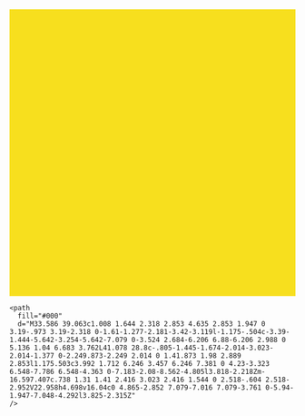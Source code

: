 <svg viewBox="0 0 50 50" fill="none">
  <mask
    id="mask0_65_1635"
    width="50"
    height="50"
    x="0"
    y="0"
    maskUnits="userSpaceOnUse"
    style={{maskType:'luminance'}}
  >
    <path fill="#fff" d="M50 0H0v50h50V0Z" />
  </mask>

  <g mask="url(#mask0_65_1635)">
    <path fill="#F7DF1E" d="M50 0H0v50h50V0Z" />

    <path
      fill="#000"
      d="M33.586 39.063c1.008 1.644 2.318 2.853 4.635 2.853 1.947 0 3.19-.973 3.19-2.318 0-1.61-1.277-2.181-3.42-3.119l-1.175-.504c-3.39-1.444-5.642-3.254-5.642-7.079 0-3.524 2.684-6.206 6.88-6.206 2.988 0 5.136 1.04 6.683 3.762L41.078 28.8c-.805-1.445-1.674-2.014-3.023-2.014-1.377 0-2.249.873-2.249 2.014 0 1.41.873 1.98 2.889 2.853l1.175.503c3.992 1.712 6.246 3.457 6.246 7.381 0 4.23-3.323 6.548-7.786 6.548-4.363 0-7.183-2.08-8.562-4.805l3.818-2.218Zm-16.597.407c.738 1.31 1.41 2.416 3.023 2.416 1.544 0 2.518-.604 2.518-2.952V22.958h4.698v16.04c0 4.865-2.852 7.079-7.016 7.079-3.761 0-5.94-1.947-7.048-4.292l3.825-2.315Z"
    />
  </g>
</svg>
